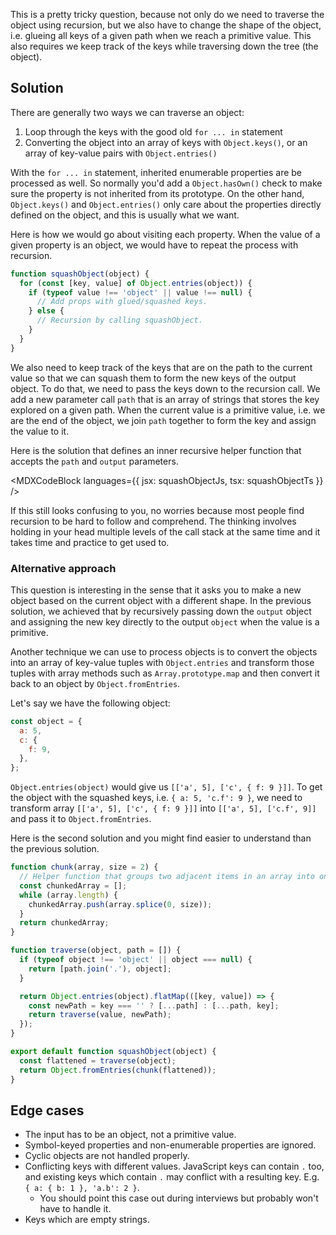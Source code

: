 

This is a pretty tricky question, because not only do we need to traverse the object using recursion, but we also have to change the shape of the object, i.e. glueing all keys of a given path when we reach a primitive value. This also requires we keep track of the keys while traversing down the tree (the object).

## Solution

There are generally two ways we can traverse an object:

1. Loop through the keys with the good old `for ... in` statement
1. Converting the object into an array of keys with `Object.keys()`, or an array of key-value pairs with `Object.entries()`

With the `for ... in` statement, inherited enumerable properties are be processed as well. So normally you'd add a `Object.hasOwn()` check to make sure the property is not inherited from its prototype. On the other hand, `Object.keys()` and `Object.entries()` only care about the properties directly defined on the object, and this is usually what we want.

Here is how we would go about visiting each property. When the value of a given property is an object, we would have to repeat the process with recursion.

```js
function squashObject(object) {
  for (const [key, value] of Object.entries(object)) {
    if (typeof value !== 'object' || value !== null) {
      // Add props with glued/squashed keys.
    } else {
      // Recursion by calling squashObject.
    }
  }
}
```

We also need to keep track of the keys that are on the path to the current value so that we can squash them to form the new keys of the output object. To do that, we need to pass the keys down to the recursion call. We add a new parameter call `path` that is an array of strings that stores the key explored on a given path. When the current value is a primitive value, i.e. we are the end of the object, we join `path` together to form the key and assign the value to it.

Here is the solution that defines an inner recursive helper function that accepts the `path` and `output` parameters.

<MDXCodeBlock languages={{ jsx: squashObjectJs, tsx: squashObjectTs }} />

If this still looks confusing to you, no worries because most people find recursion to be hard to follow and comprehend. The thinking involves holding in your head multiple levels of the call stack at the same time and it takes time and practice to get used to.

### Alternative approach

This question is interesting in the sense that it asks you to make a new object based on the current object with a different shape. In the previous solution, we achieved that by recursively passing down the `output` object and assigning the new key directly to the output `object` when the value is a primitive.

Another technique we can use to process objects is to convert the objects into an array of key-value tuples with `Object.entries` and transform those tuples with array methods such as `Array.prototype.map` and then convert it back to an object by `Object.fromEntries`.

Let's say we have the following object:

```js
const object = {
  a: 5,
  c: {
    f: 9,
  },
};
```

`Object.entries(object)` would give us `[['a', 5], ['c', { f: 9 }]]`. To get the object with the squashed keys, i.e. `{ a: 5, 'c.f': 9 }`, we need to transform array `[['a', 5], ['c', { f: 9 }]]` into `[['a', 5], ['c.f', 9]]` and pass it to `Object.fromEntries`.

Here is the second solution and you might find easier to understand than the previous solution.

```js
function chunk(array, size = 2) {
  // Helper function that groups two adjacent items in an array into one subarray.
  const chunkedArray = [];
  while (array.length) {
    chunkedArray.push(array.splice(0, size));
  }
  return chunkedArray;
}

function traverse(object, path = []) {
  if (typeof object !== 'object' || object === null) {
    return [path.join('.'), object];
  }

  return Object.entries(object).flatMap(([key, value]) => {
    const newPath = key === '' ? [...path] : [...path, key];
    return traverse(value, newPath);
  });
}

export default function squashObject(object) {
  const flattened = traverse(object);
  return Object.fromEntries(chunk(flattened));
}
```

## Edge cases

- The input has to be an object, not a primitive value.
- Symbol-keyed properties and non-enumerable properties are ignored.
- Cyclic objects are not handled properly.
- Conflicting keys with different values. JavaScript keys can contain `.` too, and existing keys which contain `.` may conflict with a resulting key. E.g. `{ a: { b: 1 }, 'a.b': 2 }`.
  - You should point this case out during interviews but probably won't have to handle it.
- Keys which are empty strings.
